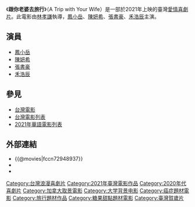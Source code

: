 {{Infobox film
| name = 跟你老婆去旅行
| original_name = ''A Trip with Your Wife''
| image = 跟你老婆去旅行.jpg
| director = [[林孝謙|林孝謙]]
| producer = [[莊淳淳|莊淳淳]]
| writer = [[呂安弦|呂安弦]]
| starring = [[鳳小岳|鳳小岳]]<br>[[陳妍希|陳妍希]]<br>[[張書豪|張書豪]]<br>[[禾浩辰|禾浩辰]]
| distributor = 傳影互動ifilm，環球影業
| released = {{Film date|2021|2|10|臺灣|2021|5|6|香港}}
| runtime = 94分鐘
| country = {{台灣電影產地}}
| language = [[中華民國國語|國語]]、[[台灣閩南語|台灣閩南語]]、[[英語|英語]]、[[法語|法語]]
| budget = 
}}
《'''跟你老婆去旅行'''》（A Trip with Your Wife）是一部於2021年上映的臺灣[[愛情喜劇片|愛情喜劇片]]。此電影由[[林孝謙|林孝謙]]執導，[[鳳小岳|鳳小岳]]、[[陳妍希|陳妍希]]、[[張書豪|張書豪]]、[[禾浩辰|禾浩辰]]主演。

== 演員 ==
*[[鳳小岳|鳳小岳]]
*[[陳妍希|陳妍希]]
*[[張書豪|張書豪]]
*[[禾浩辰|禾浩辰]]

==參見==
* [[台灣電影|台灣電影]]
* [[台灣電影列表|台灣電影列表]]
* [[2021年華語電影列表|2021年華語電影列表]]

==外部連結==
* {{@movies|fccn72948937}}
* {{Taiwancinema|id=85956}}
* {{Yahoomovie id|11183}}

{{Portal bar|台灣|電影}}
[[Category:台灣浪漫喜劇片|Category:台灣浪漫喜劇片]]
[[Category:2021年臺灣電影作品|Category:2021年臺灣電影作品]]
[[Category:2020年代喜劇片|Category:2020年代喜劇片]]
[[Category:加拿大取景電影|Category:加拿大取景電影]]
[[Category:大学背景电影|Category:大学背景电影]]
[[Category:癌症題材電影|Category:癌症題材電影]]
[[Category:旅行題材作品|Category:旅行題材作品]]
[[Category:糖果甜點題材電影|Category:糖果甜點題材電影]]
[[Category:臺灣賀歲片|Category:臺灣賀歲片]]
